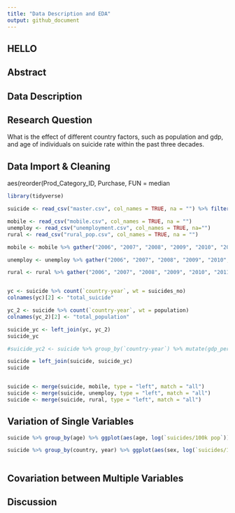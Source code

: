 ```yaml
---
title: "Data Description and EDA"
output: github_document
---
```


## HELLO

## Abstract

## Data Description

## Research Question
What is the effect of different country factors, such as population and gdp, and age of individuals on suicide rate within the past three decades.

## Data Import & Cleaning
aes(reorder(Prod_Category_ID, Purchase, FUN = median
```r
library(tidyverse)

suicide <- read_csv("master.csv", col_names = TRUE, na = "") %>% filter(year >= 2006) %>% select(country, year, sex, age, suicides_no, population, 'suicides/100k pop', 'country-year', 'gdp_per_capita ($)', generation)

mobile <- read_csv("mobile.csv", col_names = TRUE, na = "")
unemploy <- read_csv("unemployment.csv", col_names = TRUE, na="")
rural <- read_csv("rural_pop.csv", col_names = TRUE, na = "")

mobile <- mobile %>% gather("2006", "2007", "2008", "2009", "2010", "2011", "2012", "2013", "2014", "2015", "2016", key = "year", value = "mobile_per100")

unemploy <- unemploy %>% gather("2006", "2007", "2008", "2009", "2010", "2011", "2012", "2013", "2014", "2015", "2016", key = "year", value = "unemployment")

rural <- rural %>% gather("2006", "2007", "2008", "2009", "2010", "2011", "2012", "2013", "2014", "2015", "2016", key = "year", value = "rural_pct")


yc <- suicide %>% count(`country-year`, wt = suicides_no)  
colnames(yc)[2] <- "total_suicide"

yc_2 <- suicide %>% count(`country-year`, wt = population)
colnames(yc_2)[2] <- "total_population"

suicide_yc <- left_join(yc, yc_2)
suicide_yc

#suicide_yc2 <- suicide %>% group_by(`country-year`) %>% mutate(gdp_per_capita = mean(`gdp_per_capita ($)`)) %>% summarize(gdp_per_capita)

suicide = left_join(suicide, suicide_yc)
suicide


suicide <- merge(suicide, mobile, type = "left", match = "all")
suicide <- merge(suicide, unemploy, type = "left", match = "all")
suicide <- merge(suicide, rural, type = "left", match = "all")


```


## Variation of Single Variables

```r
suicide %>% group_by(age) %>% ggplot(aes(age, log(`suicides/100k pop`))) + geom_point() + geom_boxplot()

suicide %>% group_by(country, year) %>% ggplot(aes(sex, log(`suicides/100k pop`))) + geom_boxplot()



```

## Covariation between Multiple Variables




## Discussion